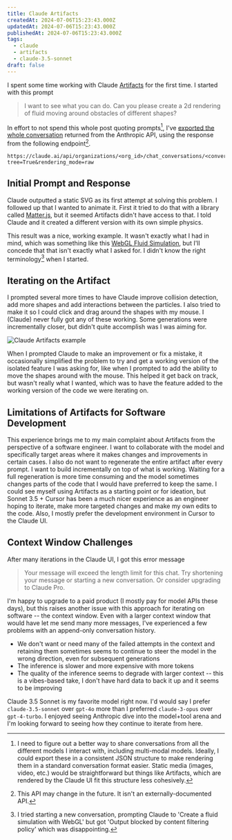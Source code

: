 ```yaml
---
title: Claude Artifacts
createdAt: 2024-07-06T15:23:43.000Z
updatedAt: 2024-07-06T15:23:43.000Z
publishedAt: 2024-07-06T15:23:43.000Z
tags:
  - claude
  - artifacts
  - claude-3.5-sonnet
draft: false
---
```



I spent some time working with Claude [Artifacts](https://support.anthropic.com/en/articles/9487310-what-are-artifacts-and-how-do-i-use-them) for the first time.
I started with this prompt

> I want to see what you can do. Can you please create a 2d rendering of fluid moving around obstacles of different shapes?

In effort to not spend this whole post quoting prompts[^1], I've [exported the whole conversation](/files/claude-artifacts.json) returned from the Anthropic API, using the response from the following endpoint[^2].

```text
https://claude.ai/api/organizations/<org_id>/chat_conversations/<conversation_id>?tree=True&rendering_mode=raw
```

## Initial Prompt and Response

Claude outputted a static SVG as its first attempt at solving this problem.
I followed up that I wanted to animate it.
First it tried to do that with a library called [Matter.js](https://brm.io/matter-js/), but it seemed Artifacts didn't have access to that.
I told Claude and it created a different version with its own simple physics.

This result was a nice, working example.
It wasn't exactly what I had in mind, which was something like this [WebGL Fluid Simulation](https://paveldogreat.github.io/WebGL-Fluid-Simulation/), but I'll concede that that isn't exactly what I asked for.
I didn't know the right terminology[^3] when I started.

## Iterating on the Artifact

I prompted several more times to have Claude improve collision detection, add more shapes and add interactions between the particles.
I also tried to make it so I could click and drag around the shapes with my mouse.
I (Claude) never fully got any of these working.
Some generations were incrementally closer, but didn't quite accomplish was I was aiming for.

![Claude Artifacts example](images/claude-artifacts.gif)

When I prompted Claude to make an improvement or fix a mistake, it occasionally simplified the problem to try and get a working version of the isolated feature I was asking for, like when I prompted to add the ability to move the shapes around with the mouse.
This helped it get back on track, but wasn't really what I wanted, which was to have the feature added to the working version of the code we were iterating on.

## Limitations of Artifacts for Software Development

This experience brings me to my main complaint about Artifacts from the perspective of a software engineer.
I want to collaborate with the model and specifically target areas where it makes changes and improvements in certain cases.
I also do not want to regenerate the entire artifact after every prompt.
I want to build incrementally on top of what is working.
Waiting for a full regeneration is more time consuming and the model sometimes changes parts of the code that I would have preferred to keep the same.
I could see myself using Artifacts as a starting point or for ideation, but Sonnet 3.5 + Cursor has been a much nicer experience as an engineer hoping to iterate, make more targeted changes and make my own edits to the code.
Also, I mostly prefer the development environment in Cursor to the Claude UI.

## Context Window Challenges

After many iterations in the Claude UI, I got this error message

> Your message will exceed the length limit for this chat. Try shortening your message or starting a new conversation. Or consider upgrading to Claude Pro.

I'm happy to upgrade to a paid product (I mostly pay for model APIs these days), but this raises another issue with this approach for iterating on software -- the context window.
Even with a larger context window that would have let me send many more messages, I've experienced a few problems with an append-only conversation history.

- We don't want or need many of the failed attempts in the context and retaining them sometimes seems to continue to steer the model in the wrong direction, even for subsequent generations
- The inference is slower and more expensive with more tokens
- The quality of the inference seems to degrade with larger context -- this is a vibes-based take, I don't have hard data to back it up and it seems to be improving

Claude 3.5 Sonnet is my favorite model right now.
I'd would say I prefer `claude-3.5-sonnet` over `gpt-4o` more than I preferred `claude-3-opus` over `gpt-4-turbo`.
I enjoyed seeing Anthropic dive into the model+tool arena and I'm looking forward to seeing how they continue to iterate from here.

[^1]: I need to figure out a better way to share conversations from all the different models I interact with, including multi-modal models. Ideally, I could export these in a consistent JSON structure to make rendering them in a standard conversation format easier. Static media (images, video, etc.) would be straightforward but things like Artifacts, which are rendered by the Claude UI fit this structure less cohesively.

[^2]: This API may change in the future. It isn't an externally-documented API.

[^3]: I tried starting a new conversation, prompting Claude to 'Create a fluid simulation with WebGL' but got 'Output blocked by content filtering policy' which was disappointing.
